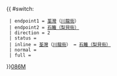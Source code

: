 {{ #switch: {{{format|}}}
  | endpoint1 = [[荃灣]]（[[川龍街]]）
  | endpoint2 = [[石籬（梨貝街）巴士總站|石籬（梨貝街）]]
  | direction = 2
  | status =
  | inline = [[荃灣]]（[[川龍街]]） ↔ [[石籬（梨貝街）巴士總站|石籬（梨貝街）]]
  | normal =
  | full =
}}<noinclude>[[category:新界專線小巴路線模板|086M]]</noinclude>